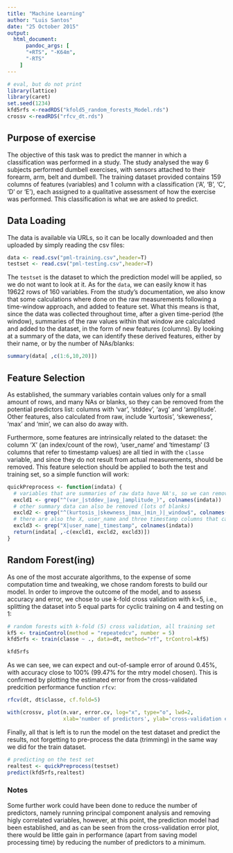 ```yaml
---
title: "Machine Learning"
author: "Luis Santos"
date: "25 October 2015"
output:
  html_document:
      pandoc_args: [
      "+RTS", "-K64m",
      "-RTS"
    ]
---
```

```r
# eval, but do not print
library(lattice)
library(caret)
set.seed(1234)
kfd5rfs <-readRDS("kfold5_random_forests_Model.rds")
crossv <-readRDS("rfcv_dt.rds")
```

## Purpose of exercise
The objective of this task was to predict the manner in which a classification was performed in a study. The study analysed the way 6 subjects performed dumbell exercises, with sensors attached to their forearm, arm, belt and dumbell. The training dataset provided contains 159 columns of features (variables) and 1 column with a classification ('A', 'B', 'C', 'D' or 'E'), each assigned to a qualitative assessment of how the exercise was performed. This classification is what we are asked to predict.

## Data Loading
The data is available via URLs, so it can be locally downloaded and then uploaded by simply reading the csv files:
```r
data <- read.csv("pml-training.csv",header=T)
testset <- read.csv("pml-testing.csv",header=T)
```

The `testset` is the dataset to which the prediction model will be applied, so we do not want to look at it. As for the `data`, we can easily know it has 19622 rows of 160 variables. From the study's documentation, we also know that some calculations where done on the raw measurements following a time-window approach, and added to feature set. What this means is that, since the data was collected throughout time, after a given time-period (the window), summaries of the raw values within that window are calculated and added to the dataset, in the form of new features (columns).
By looking at a summary of the data, we can identify these derived features, either by their name, or by the number of NAs/blanks:
```r
summary(data[ ,c(1:6,10,20)])
```

## Feature Selection
As established, the summary variables contain values only for a small amount of rows, and many NAs or blanks, so they can be removed from the potential predictors list: columns with 'var', 'stddev', 'avg' and 'amplitude'. Other features, also calculated from raw, include 'kurtosis', 'skeweness', 'max' and 'min', we can also do away with.

Furthermore, some features are intrinsically related to the dataset: the column 'X' (an index/count of the row), 'user_name' and 'timestamp' (3 columns that refer to timestamp values) are all tied in with the `classe` variable, and since they do not result from actual measurements, should be removed. This feature selection should be applied to both the test and training set, so a simple function will work:
```r
quickPreprocess <- function(indata) {
  # variables that are summaries of raw data have NA's, so we can remove those
  excld1 <- grep("^(var_|stddev_|avg_|amplitude_)", colnames(indata))
  # other summary data can also be removed (lots of blanks)
  excld2 <- grep("^(kurtosis_|skewness_|max_|min_)|_window$", colnames(indata))
  # there are also the X, user_name and three timestamp columns that can be removed
  excld3 <- grep("X|user_name|_timestamp", colnames(indata))
  return(indata[ ,-c(excld1, excld2, excld3)])
}
```

## Random Forest(ing)
As one of the most accurate algorithms, to the expense of some computation time and tweaking, we chose random forests to build our model.
In order to improve the outcome of the model, and to assess accuracy and error, we chose to use k-fold cross validation with k=5, i.e., splitting the dataset into 5 equal parts for cyclic training on 4 and testing on 1:

```r
# random forests with k-fold (5) cross validation, all training set
kf5 <- trainControl(method = "repeatedcv", number = 5)
kfd5rfs <- train(classe ~ ., data=dt, method="rf", trControl=kf5)
```
```r
kfd5rfs
```

As we can see, we can expect and out-of-sample error of around 0.45%, with accuracy close to 100% (99.47% for the mtry model chosen).
This is confirmed by plotting the estimated error from the cross-validated predcition performance function `rfcv`:
```r
rfcv(dt, dt$classe, cf.fold=5)
```
```r
with(crossv, plot(n.var, error.cv, log="x", type="o", lwd=2,
                  xlab='number of predictors', ylab='cross-validation error'))
```

Finally, all that is left is to run the model on the test dataset and predict the results, not forgetting to pre-process the data (trimming) in the same way we did for the train dataset.
```r
# predicting on the test set
realtest <- quickPreprocess(testset)
predict(kfd5rfs,realtest)
```

### Notes
Some further work could have been done to reduce the number of predictors, namely running principal component analysis and removing higly correlated variables, however, at this point, the prediction model had been established, and as can be seen from the cross-validation error plot, there would be little gain in performance (apart from saving model processing time) by reducing the number of predictors to a minimum.